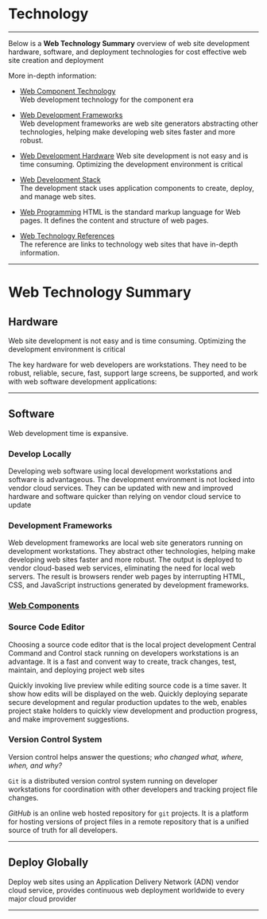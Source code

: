 
# Technology

***
Below is a **Web Technology Summary** overview of web site development hardware, software, and deployment technologies for cost effective web site creation and deployment



More in-depth information:  

- [Web Component Technology](components)  
Web development technology for the component era

- [Web Development Frameworks](framework)  
Web development frameworks are web site generators abstracting other technologies, helping make  developing web sites faster and more robust.

- [Web Development Hardware](hardware)
Web site development is not easy and is time consuming. Optimizing the development environment is critical

- [Web Development Stack](dev_stack)  
The development stack uses application components to create, deploy, and manage web sites.

- [Web Programming](programming)
HTML  is the standard markup language for Web pages. It defines the content and structure of web pages.

- [Web Technology References](references)  
The reference are links to technology web sites that have in-depth information.

***

# Web Technology Summary

## Hardware

Web site development is not easy and is time consuming. Optimizing the development environment is critical

The key hardware for web developers are workstations. They need to be robust, reliable, secure, fast, support large screens, be supported, and work with web software development applications:

***

## Software

Web development time is expansive. 

### Develop Locally

Developing web software using local development workstations and software is advantageous. The development environment is not locked into   vendor cloud services.  They can be updated with new and improved hardware and software quicker than relying on vendor cloud service to update


### Development Frameworks

Web development frameworks are local web site generators running on development workstations. They abstract other technologies, helping make developing web sites faster and more robust. The output is deployed to vendor cloud-based web services, eliminating the need for local web servers. The result is browsers render web pages by interrupting HTML, CSS, and JavaScript instructions generated by development frameworks.

### [Web Components](components)

### Source Code Editor

Choosing a source code editor that is the local project development Central Command and Control stack running on developers workstations is an advantage. It is a fast and convent way to create, track changes, test, maintain, and deploying project web sites 
 
Quickly invoking live preview while editing source code is a time saver. It show how edits will be displayed on the web. Quickly deploying separate secure development and regular production updates to the web, enables project stake holders to quickly view development  and production progress, and make improvement suggestions.  

### Version Control System

Version control helps answer the questions; *who changed what, where, when, and why?*

``Git`` is a  distributed version control system running on developer workstations for coordination with other developers and tracking  project file changes.

*GitHub* is an online web hosted repository for ``git`` projects. It is a platform for hosting versions of project files in a remote repository that is a unified source of truth for all developers.

***

## Deploy Globally

Deploy web sites using an Application Delivery Network (ADN) vendor cloud service, provides continuous web deployment  worldwide to every major cloud provider

***


